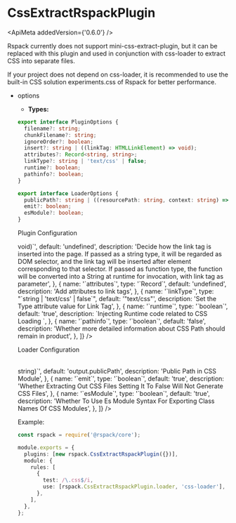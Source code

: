 
# CssExtractRspackPlugin

<ApiMeta addedVersion={'0.6.0'} />

Rspack currently does not support mini-css-extract-plugin, but it can be replaced with this plugin and used in conjunction with css-loader to extract CSS into separate files.

If your project does not depend on css-loader, it is recommended to use the built-in CSS solution experiments.css of Rspack for better performance.

- options

  - **Types:**

  ```ts
  export interface PluginOptions {
    filename?: string;
    chunkFilename?: string;
    ignoreOrder?: boolean;
    insert?: string | ((linkTag: HTMLLinkElement) => void);
    attributes?: Record<string, string>;
    linkType?: string | 'text/css' | false;
    runtime?: boolean;
    pathinfo?: boolean;
  }

  export interface LoaderOptions {
    publicPath?: string | ((resourcePath: string, context: string) => string);
    emit?: boolean;
    esModule?: boolean;
  }
  ```

  Plugin Configuration

  <Table
    header={[
      {
        name: 'Name',
        key: 'name',
      },
      {
        name: 'Type',
        key: 'type',
      },
      {
        name: 'Default Value',
        key: 'default',
      },
      {
        name: 'Description',
        key: 'description',
      },
    ]}
    body={[
      {
        name: '`filename`',
        type: '`string`',
        default: '"[name].css"',
        description:
          'The name of the CSS artifact, please refer to output.filename',
      },
      {
        name: '`chunkFilename`',
        type: '`string`',
        default: '"[name].css"',
        description:
          'The name of the asynchronous loading CSS artifact. If not set, it will use filename; please see output.chunkFilename',
      },
      {
        name: '`ignoreOrder`',
        type: '`boolean`',
        default: 'false',
        description:
          'Whether to issue a warning if there are conflicts in the order of some CSS in different chunks. For example, entryA introduces a.css b.css, entryB introduces b.css a.css, and the order of a.css and b.css cannot be determined',
      },
      {
        name: '`insert`',
        type: '`string | ((linkTag: HTMLLinkElement) => void)`',
        default: 'undefined',
        description:
          'Decide how the link tag is inserted into the page. If passed as a string type, it will be regarded as DOM selector, and the link tag will be inserted after element corresponding to that selector. If passed as function type, the function will be converted into a String at runtime for invocation, with link tag as parameter',
      },
      {
        name: '`attributes`',
        type: '`Record<string, string>`',
        default: 'undefined',
        description: 'Add attributes to link tags',
      },
      {
        name: '`linkType`',
        type: "`string | 'text/css' | false`",
        default: '"text/css"',
        description: 'Set the Type attribute value for Link Tag',
      },
      {
        name: '`runtime`',
        type: '`boolean`',
        default: 'true',
        description: `Injecting Runtime code related to CSS Loading `,
      },
      {
        name: '`pathinfo`',
        type: '`boolean`',
        default: 'false',
        description:
          'Whether more detailed information about CSS Path should remain in product',
      },
    ]}
  />

  Loader Configuration

  <Table
    header={[
      {
        name: 'Name',
        key: 'name',
      },
      {
        name: 'Type',
        key: 'type',
      },
      {
        name: 'Default Value',
        key: 'default',
      },
      {
        name: 'Description',
        key: 'description',
      },
    ]}
    body={[
      {
        name: '`publicPath`',
        type: '`string | ((resourcePath: string, context: string) => string)`',
        default: 'output.publicPath',
        description: 'Public Path in CSS Module',
      },
      {
        name: '`emit`',
        type: '`boolean`',
        default: 'true',
        description:
          'Whether Extracting Out CSS Files Setting It To False Will Not Generate CSS Files',
      },
      {
        name: '`esModule`',
        type: '`boolean`',
        default: 'true',
        description:
          'Whether To Use Es Module Syntax For Exporting Class Names Of CSS Modules',
      },
    ]}
  />

Example:

```ts title="rspack.config.js"
const rspack = require('@rspack/core');

module.exports = {
  plugins: [new rspack.CssExtractRspackPlugin({})],
  module: {
    rules: [
      {
        test: /\.css$/i,
        use: [rspack.CssExtractRspackPlugin.loader, 'css-loader'],
      },
    ],
  },
};
```
